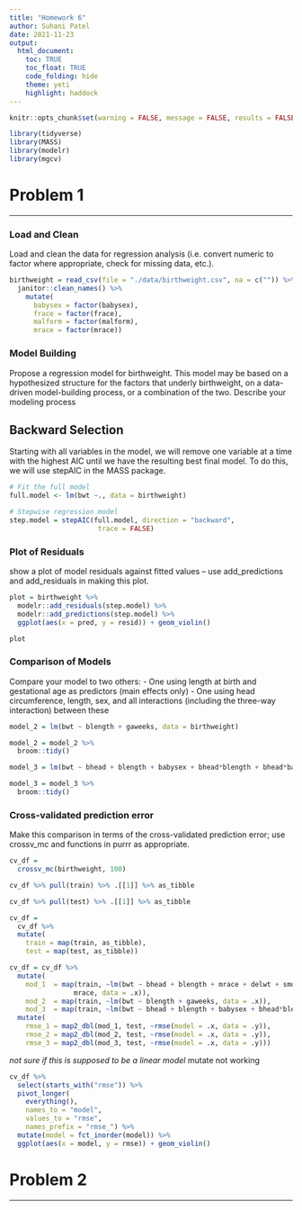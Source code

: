 ```yaml
---
title: "Homework 6"
author: Suhani Patel 
date: 2021-11-23
output:
  html_document:
    toc: TRUE
    toc_float: TRUE
    code_folding: hide
    theme: yeti
    highlight: haddock
---
```


```r
knitr::opts_chunk$set(warning = FALSE, message = FALSE, results = FALSE) 
```

```r
library(tidyverse)
library(MASS)
library(modelr)
library(mgcv)
```

# Problem 1
*****

### Load and Clean
Load and clean the data for regression analysis (i.e. convert numeric to factor where appropriate, check for missing data, etc.).
```r
birthweight = read_csv(file = "./data/birthweight.csv", na = c("")) %>% 
  janitor::clean_names() %>% 
    mutate(
      babysex = factor(babysex),
      frace = factor(frace),
      malform = factor(malform),
      mrace = factor(mrace))
```

### Model Building
Propose a regression model for birthweight. This model may be based on a hypothesized structure for the factors that underly birthweight, on a data-driven model-building process, or a combination of the two. Describe your modeling process  

## Backward Selection
Starting with all variables in the model, we will remove one variable at a time with the highest AIC until we have the resulting best final model. To do this, we will use stepAIC in the MASS package. 

```r
# Fit the full model 
full.model <- lm(bwt ~., data = birthweight)

# Stepwise regression model
step.model = stepAIC(full.model, direction = "backward", 
                      trace = FALSE) 
```

### Plot of Residuals 
show a plot of model residuals against fitted values – use add_predictions and add_residuals in making this plot.
```r
plot = birthweight %>% 
  modelr::add_residuals(step.model) %>% 
  modelr::add_predictions(step.model) %>% 
  ggplot(aes(x = pred, y = resid)) + geom_violin()

plot

```

### Comparison of Models
Compare your model to two others:
- One using length at birth and gestational age as predictors (main effects only)
- One using head circumference, length, sex, and all interactions (including the three-way interaction) between these
```r
model_2 = lm(bwt ~ blength + gaweeks, data = birthweight)

model_2 = model_2 %>% 
  broom::tidy() 
```

```r
model_3 = lm(bwt ~ bhead + blength + babysex + bhead*blength + bhead*babysex + blength*babysex + bhead*blength*babysex, data = birthweight)

model_3 = model_3 %>% 
  broom::tidy()  
```

### Cross-validated prediction error
Make this comparison in terms of the cross-validated prediction error; use crossv_mc and functions in purrr as appropriate.

```r
cv_df =
  crossv_mc(birthweight, 100) 
```

```r
cv_df %>% pull(train) %>% .[[1]] %>% as_tibble
```

```r
cv_df %>% pull(test) %>% .[[1]] %>% as_tibble
```

```r
cv_df =
  cv_df %>% 
  mutate(
    train = map(train, as_tibble),
    test = map(test, as_tibble))
```

```r
cv_df = cv_df %>% 
  mutate(
    mod_1  = map(train, ~lm(bwt ~ bhead + blength + mrace + delwt + smoken + gaweeks + ppwt + mrace + mheight + babysex + parity + fincome +  
                mrace, data = .x)),
    mod_2  = map(train, ~lm(bwt ~ blength + gaweeks, data = .x)),
    mod_3  = map(train, ~lm(bwt ~ bhead + blength + babysex + bhead*blength + bhead*babysex + blength*babysex + bhead*blength*babysex, data = .x))) %>% 
  mutate(
    rmse_1 = map2_dbl(mod_1, test, ~rmse(model = .x, data = .y)),
    rmse_2 = map2_dbl(mod_2, test, ~rmse(model = .x, data = .y)),
    rmse_3 = map2_dbl(mod_3, test, ~rmse(model = .x, data = .y)))
```
*not sure if this is supposed to be a linear model 
*mutate not working 

```r
cv_df %>% 
  select(starts_with("rmse")) %>% 
  pivot_longer(
    everything(),
    names_to = "model", 
    values_to = "rmse",
    names_prefix = "rmse_") %>% 
  mutate(model = fct_inorder(model)) %>% 
  ggplot(aes(x = model, y = rmse)) + geom_violin()
```


# Problem 2
*****